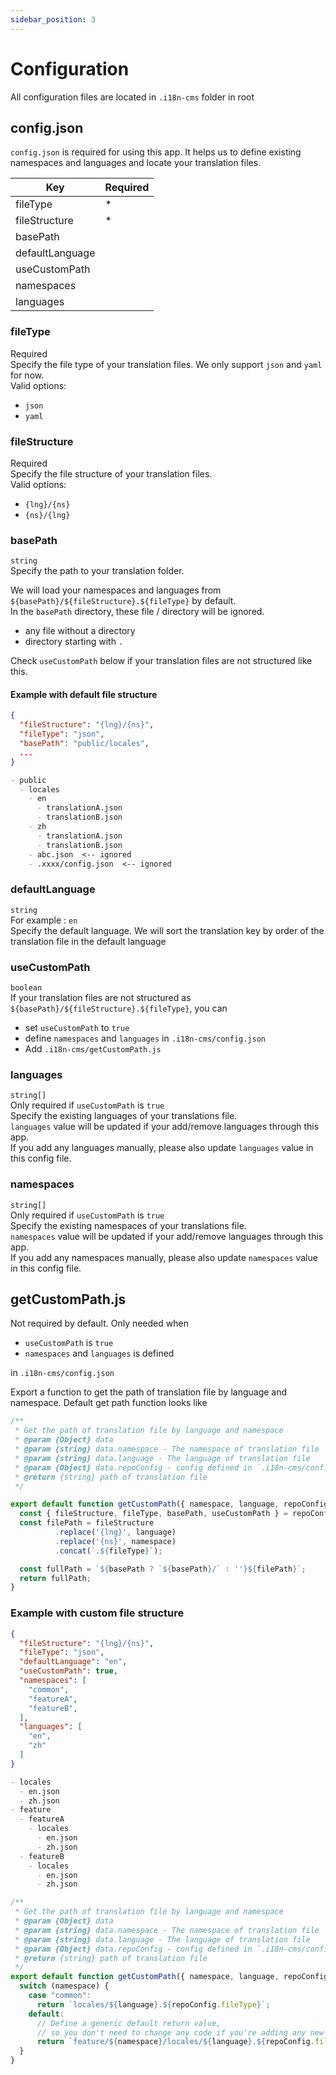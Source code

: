 ```yaml
---
sidebar_position: 3
---
```


# Configuration

All configuration files are located in `.i18n-cms` folder in root

## config.json
`config.json` is required for using this app. It helps us to define existing namespaces and languages and locate your translation files. 

| Key             | Required  |
|-----------------|-----------|
| fileType        | *         |
| fileStructure   | *         |
| basePath        |           |
| defaultLanguage |           |
| useCustomPath   |           |
| namespaces      |           |
| languages       |           |

### fileType
Required <br/>
Specify the file type of your translation files. We only support `json` and `yaml` for now. <br/>
Valid options:
- `json`
- `yaml`

### fileStructure
Required <br/>
Specify the file structure of your translation files. <br/>
Valid options:
- `{lng}/{ns}`
- `{ns}/{lng}`

### basePath
`string`<br/>
Specify the path to your translation folder.


We will load your namespaces and languages from `${basePath}/${fileStructure}.${fileType}` by default.<br/>
In the `basePath` directory, these file / directory will be ignored.
- any file without a directory
- directory starting with `.` 

Check `useCustomPath` below if your translation files are not structured like this.

#### Example with default file structure

```json title=".i18n-cms/config.json"
{
  "fileStructure": "{lng}/{ns}",
  "fileType": "json",
  "basePath": "public/locales",
  ...
}
```

```md title="File structure:"
- public
  - locales
    - en
      - translationA.json
      - translationB.json
    - zh
      - translationA.json
      - translationB.json
    - abc.json  <-- ignored
    - .xxxx/config.json  <-- ignored

```


### defaultLanguage
`string` <br/>
For example : `en`<br/>
Specify the default language.
We will sort the translation key by order of the translation file in the default language


### useCustomPath
`boolean` <br/>
If your translation files are not structured as `${basePath}/${fileStructure}.${fileType}`, you can 
- set `useCustomPath` to `true`
- define `namespaces` and `languages` in `.i18n-cms/config.json`
- Add `.i18n-cms/getCustomPath.js`

### languages
`string[]` <br/>
Only required if `useCustomPath` is `true`<br/>
Specify the existing languages of your translations file.<br/>
`languages` value will be updated if your add/remove languages through this app.<br/>
If you add any languages manually, please also update `languages` value in this config file.


### namespaces
`string[]`  <br/>
Only required if `useCustomPath` is `true`<br/>
Specify the existing namespaces of your translations file.<br/>
`namespaces` value will be updated if your add/remove languages through this app.<br/>
If you add any namespaces manually, please also update `namespaces` value in this config file.


## getCustomPath.js
Not required by default. Only needed when
- `useCustomPath` is `true`
- `namespaces` and `languages` is defined

in `.i18n-cms/config.json`

Export a function to get the path of translation file by language and namespace. Default get path function looks like

```js title='.i18n-cms/getCustomPath.js'
/** 
 * Get the path of translation file by language and namespace
 * @param {Object} data
 * @param {string} data.namespace - The namespace of translation file
 * @param {string} data.language - The language of translation file
 * @param {Object} data.repoConfig - config defined in `.i18n-cms/config.json`
 * @return {string} path of translation file
 */

export default function getCustomPath({ namespace, language, repoConfig }) {
  const { fileStructure, fileType, basePath, useCustomPath } = repoConfig;
  const filePath = fileStructure
          .replace('{lng}', language)
          .replace('{ns}', namespace)
          .concat(`.${fileType}`);

  const fullPath = `${basePath ? `${basePath}/` : ''}${filePath}`;
  return fullPath;
}
```

### Example with custom file structure

```json title=".i18n-cms/config.json"
{
  "fileStructure": "{lng}/{ns}",
  "fileType": "json",
  "defaultLanguage": "en",
  "useCustomPath": true,
  "namespaces": [
    "common",
    "featureA",
    "featureB",
  ],
  "languages": [
    "en",
    "zh"
  ]
}
```

```md title="File structure:"
- locales
  - en.json
  - zh.json
- feature
  - featureA
    - locales
      - en.json
      - zh.json
  - featureB
    - locales
      - en.json
      - zh.json
```
```js title='.i18n-cms/getCustomPath.js'
/** 
 * Get the path of translation file by language and namespace
 * @param {Object} data
 * @param {string} data.namespace - The namespace of translation file
 * @param {string} data.language - The language of translation file
 * @param {Object} data.repoConfig - config defined in `.i18n-cms/config.json`
 * @return {string} path of translation file
 */
export default function getCustomPath({ namespace, language, repoConfig }) {
  switch (namespace) {
    case "common":
      return `locales/${language}.${repoConfig.fileType}`;
    default:
      // Define a generic default return value, 
      // so you don't need to change any code if you're adding any new feature
      return `feature/${namespace}/locales/${language}.${repoConfig.fileType}`;
  }
}
```

